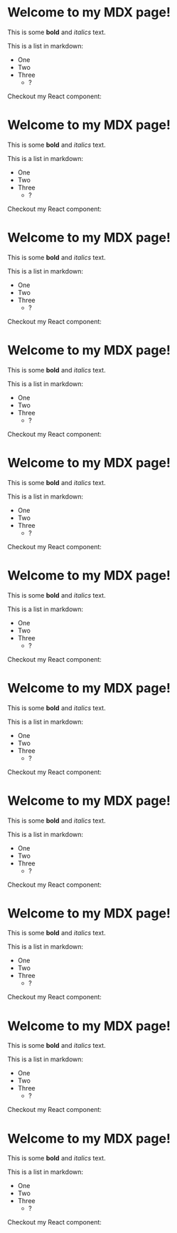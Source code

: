 # Welcome to my MDX page!
 
This is some **bold** and _italics_ text.
 
This is a list in markdown:
 
- One
- Two
- Three
    - ?
 
Checkout my React component:
# Welcome to my MDX page!
 
This is some **bold** and _italics_ text.
 
This is a list in markdown:
 
- One
- Two
- Three
    - ?
 
Checkout my React component:
# Welcome to my MDX page!
 
This is some **bold** and _italics_ text.
 
This is a list in markdown:
 
- One
- Two
- Three
    - ?
 
Checkout my React component:
# Welcome to my MDX page!
 
This is some **bold** and _italics_ text.
 
This is a list in markdown:
 
- One
- Two
- Three
    - ?
 
Checkout my React component:
# Welcome to my MDX page!
 
This is some **bold** and _italics_ text.
 
This is a list in markdown:
 
- One
- Two
- Three
    - ?
 
Checkout my React component:
# Welcome to my MDX page!
 
This is some **bold** and _italics_ text.
 
This is a list in markdown:
 
- One
- Two
- Three
    - ?
 
Checkout my React component:
# Welcome to my MDX page!
 
This is some **bold** and _italics_ text.
 
This is a list in markdown:
 
- One
- Two
- Three
    - ?
 
Checkout my React component:
# Welcome to my MDX page!
 
This is some **bold** and _italics_ text.
 
This is a list in markdown:
 
- One
- Two
- Three
    - ?
 
Checkout my React component:
# Welcome to my MDX page!
 
This is some **bold** and _italics_ text.
 
This is a list in markdown:
 
- One
- Two
- Three
    - ?
 
Checkout my React component:
# Welcome to my MDX page!
 
This is some **bold** and _italics_ text.
 
This is a list in markdown:
 
- One
- Two
- Three
    - ?
 
Checkout my React component:
# Welcome to my MDX page!
 
This is some **bold** and _italics_ text.
 
This is a list in markdown:
 
- One
- Two
- Three
    - ?
 
Checkout my React component:

